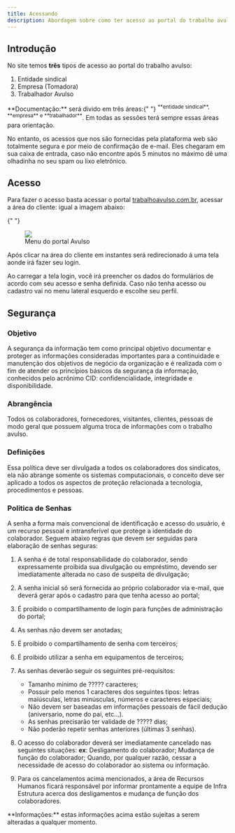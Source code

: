 ```yaml
---
title: Acessando
description: Abordagem sobre como ter acesso ao portal do trabalho avulso.
---
```


## Introdução

No site temos **três** tipos de acesso ao portal do trabalho avulso:

1. Entidade sindical
2. Empresa (Tomadora)
3. Trabalhador Avulso

<Callout>
  **Documentação:** será divido em três áreas:{" "}
  <sup>**entidade sindical**, **empresa** e **trabalhador**</sup>. Em todas as
  sessões terá sempre essas áreas para orientação.
</Callout>

No entanto, os acessos que nos são fornecidas pela plataforma web são totalmente segura e por meio de confirmação de e-mail.
Eles chegaram em sua caixa de entrada, caso não encontre após 5 minutos no máximo dê uma olhadinha no seu spam ou lixo eletrônico.

## Acesso

Para fazer o acesso basta acessar o portal [trabalhoavulso.com.br](http://trabalhoavulso.com.br/), acessar a área do cliente: igual a imagem abaixo:

{" "}

<figure>
  <Image
    width={230}
    height={80}
    objectFit="cover"
    src="https://www.syng.com.br/Trabalhoavulso/Content/img/logo_syng_branco.png"
  />
  <figcaption>Menu do portal Avulso</figcaption>
</figure>

Após clicar na área do cliente em instantes será redirecionado á uma tela aonde irá fazer seu login.

Ao carregar a tela login, você irá preencher os dados do formulários de acordo com seu acesso e senha definida.
Caso não tenha acesso ou cadastro vai no menu lateral esquerdo e escolhe seu perfil.

## Segurança

### Objetivo

A segurança da informação tem como principal objetivo documentar e proteger as informações consideradas importantes para a continuidade e manutenção dos objetivos de negócio da organização e é realizada com o fim de atender os princípios básicos da segurança da informação, conhecidos pelo acrônimo CID: confidencialidade, integridade e disponibilidade.

### Abrangência

Todos os colaboradores, fornecedores, visitantes, clientes, pessoas de modo geral que possuem alguma troca de informações com o trabalho avulso.

### Definições

Essa política deve ser divulgada a todos os colaboradores dos sindicatos, ela não abrange somente os sistemas computacionais, o conceito deve ser aplicado a todos os aspectos de proteção relacionada a tecnologia, procedimentos e pessoas.

### Politica de Senhas

A senha a forma mais convencional de identificação e acesso do usuário, é um recurso pessoal e intransferível que protege a identidade do colaborador.
Seguem abaixo regras que devem ser seguidas para elaboração de senhas seguras:

1. A senha é de total responsabilidade do colaborador, sendo expressamente proibida sua divulgação ou empréstimo, devendo ser imediatamente alterada no caso de suspeita de divulgação;
2. A senha inicial só será fornecida ao próprio colaborador via e-mail, que deverá gerar após o cadastro para que tenha acesso ao portal;
3. É proibido o compartilhamento de login para funções de administração do portal;
4. As senhas não devem ser anotadas;
5. É proibido o compartilhamento de senha com terceiros;
6. É proibido utilizar a senha em equipamentos de terceiros;
7. As senhas deverão seguir os seguintes pré-requisitos:

   - Tamanho mínimo de ????? caracteres;
   - Possuir pelo menos 1 caracteres dos seguintes tipos: letras maiúsculas, letras minúsculas, números e caracteres especiais;
   - Não devem ser baseadas em informações pessoais de fácil dedução (aniversario, nome do pai, etc…).
   - As senhas precisarão ter validade de ????? dias;
   - Não poderão repetir senhas anteriores (últimas 3 senhas).

8. O acesso do colaborador deverá ser imediatamente cancelado nas seguintes situações: **ex**: Desligamento do colaborador; Mudança de função do colaborador; Quando, por qualquer razão, cessar a necessidade de acesso do colaborador ao sistema ou informação.
9. Para os cancelamentos acima mencionados, a área de Recursos Humanos ficará responsável por informar prontamente a equipe de Infra Estrutura acerca dos desligamentos e mudança de função dos colaboradores.

<Callout variant="info">
  **Informações:** estas informações acima estão sujeitas a serem alteradas a
  qualquer momento.
</Callout>
